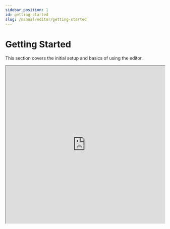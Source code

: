 ```yaml
---
sidebar_position: 1
id: getting-started
slug: /manual/editor/getting-started
---
```


# Getting Started
This section covers the initial setup and basics of using the editor.
<iframe
  width="100%"
  height="500"
  src="https://www.youtube.com/embed/L80shA-8bFU?si=iJrrFUuMxh3JSGQV"
  title="YouTube video player"
  allow="accelerometer; autoplay; clipboard-write; encrypted-media; gyroscope; picture-in-picture; web-share"
  allowFullScreen
/>

## Login | Create Account
To get started with the Atomontage editor, you'll need to log in or create an account. Follow these steps:

1. Go to the [Atomontage website](https://www.atomontage.com/).
2. Click on the "Make Montage" button in the top right corner.
3. Login or create an account, using your email or Google auth.
4. From here you can create montages, or add assets to your library.

## Create a Montage
Once you are in the [Maker Dashboard](https://makers.atomontage.app/), you can create your own Montage, a project that you have complete control over.

1. Choose your montage type, and select the region.
2. The montage will now appear in your Virtual Matter™ Montages.
3. Click "Make" to open the montage in a new tab.
4. Share your montage link with others, or use the link to open the montage in the client.

